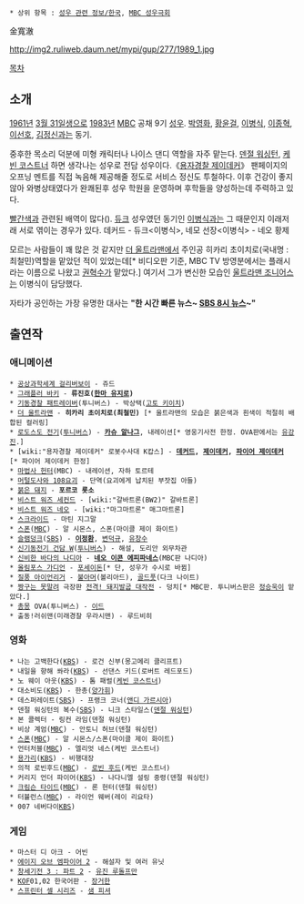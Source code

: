  * 상위 항목 : [[성우 관련 정보/한국]], [[MBC 성우극회]]

金寬澈

http://img2.ruliweb.daum.net/mypi/gup/277/1989_1.jpg

[[목차]]
== 소개 ==
[[1961년]] [[3월 31일]]생으로 [[1983년]] [[문화방송|MBC]] 공채 9기 [[성우]]. [[박영화]], [[황윤걸]], [[이병식]], [[이종혁]], [[이선호]], [[김정신]]과는 동기.

중후한 목소리 덕분에 미형 캐릭터나 나이스 댄디 역할을 자주 맡는다. [[덴절 워싱턴]], [[케빈 코스트너]] 하면 생각나는 성우로 전담 성우이다.《[[용자경찰 제이데커]]》 팬페이지의 오프닝 멘트를 직접 녹음해 제공해줄 정도로 서비스 정신도 투철하다. 이후 건강이 좋지 않아 와병상태였다가 완쾌된후 성우 학원을 운영하며 후학들을 양성하는데 주력하고 있다.

[[빨간색]]과 관련된 배역이 많다({{{#red ★}}}). [[듀크]] 성우였던 동기인 [[이병식]]과는 그 때문인지 이래저래 서로 엮이는 경우가 있다. 데커드 - 듀크<이병식>, 네모 선장<이병식> - 네오 황제

모르는 사람들이 꽤 많은 것 같지만 [[더 울트라맨]]에서 주인공 히카리 초이치로(국내명 : 최철민)역할을 맡았던 적이 있었는데[* 비디오판 기준, MBC TV 방영분에서는 플래시라는 이름으로 나왔고 [[권혁수]]가 맡았다.] 여기서 그가 변신한 모습인 [[울트라맨 조니어스]]는 이병식이 담당했다.

자타가 공인하는 가장 유명한 대사는 '''"한 시간 빠른 뉴스~ [[SBS 8 뉴스|SBS 8시 뉴스]]~"'''

== 출연작 ==
=== 애니메이션 ===
 * [[공상과학세계 걸리버보이]] - 쥬드
 * [[그래플러 바키]] - '''류진호([[한마 유지로]])'''{{{#red ★}}}
 * [[기동경찰 패트레이버]](투니버스) - 박상택([[고토 키이치]])
 * [[더 울트라맨]] - '''히카리 초이치로(최철민)'''{{{#red ★}}} [* 울트라맨의 모습은 붉은색과 흰색이 적절히 배합된 컬러링]
 * [[로도스도 전기]]([[투니버스]]) - '''[[카슈 알나그]]''', 내레이션[* 영웅기사전 한정. OVA판에서는 [[유강진]].]
 * [wiki:"용자경찰 제이데커" 로봇수사대 K캅스] - '''[[데커드]], [[제이데커]], [[파이어 제이데커]]'''{{{#red ★}}}[* 파이어 제이데커 한정]
 * [[폭렬헌터|마법사 헌터]](MBC) - 내레이션, 자하 토르테
 * [[머털도사와 108요괴]] - 단역(요괴에게 납치된 부잣집 아들)
 * [[붉은 돼지]] - '''포르코 롯소'''{{{#red ★}}}
 * [[비스트 워즈 세컨드]] - [wiki:"갈바트론(BW2)" 갈바트론]
 * [[비스트 워즈 네오]] - [wiki:"마그마트론" 매그마트론]
 * [[스크라이드]] - 마틴 지그말
 * [[스폰]]([[MBC]]) - 알 시몬스, 스폰(마이클 제이 화이트)
 * [[슬램덩크]]([[SBS]]) - '''[[이정환(슬램덩크)|이정환]]''', [[변덕규]], [[유창수]]
 * [[신기동전기 건담 W]]([[투니버스]]) - 해설, 도리안 외무차관
 * [[신비한 바다의 나디아]] - '''[[네오 이콘 에피파네스]]'''(MBC판 나디아)
 * [[올림포스 가디언]] - [[포세이돈]][* 단, 성우가 수시로 바뀜]
 * [[질풍 아이언리거]] - [[불아머]](볼리아드){{{#red ★}}}, [[골드풋]](다크 나이트)
 * [[짱구는 못말려]] 극장판 [[전격! 돼지발굽 대작전]] - 덩치[* MBC판. 투니버스판은 [[정승욱]]이 맡았다.]
 * [[총몽]] OVA(투니버스) - [[이드]] 
 * 출동!러쉬맨(미래경찰 우라시맨) - 루드비히

=== 영화 ===
 * 나는 고백한다([[KBS]]) - 로건 신부(몽고메리 클리프트)
 * 내일을 향해 쏴라([[KBS]]) - 선댄스 키드(로버트 레드포드)
 * 노 웨이 아웃([[KBS]]) - 톰 패럴([[케빈 코스트너]])
 * 대소비도([[KBS]]) - 한총([[양가휘]])
 * 데스퍼레이트([[SBS]]) - 프랭크 코너([[앤디 가르시아]])
 * 덴절 워싱턴의 복수([[SBS]]) - 니크 스타일스([[덴절 워싱턴]])
 * 본 콜렉터 - 링컨 라임(덴절 워싱턴)
 * 비상 계엄([[MBC]]) - 안토니 허브(덴절 워싱턴)
 * [[스폰]]([[MBC]]) - 알 시몬스/스폰(마이클 제이 화이트)
 * 언터처블([[MBC]]) - 엘리엇 네스(케빈 코스트너)
 * [[용가리]]([[KBS]]) - 비행대장
 * 의적 로빈후드([[MBC]]) - [[로빈 후드]](케빈 코스트너)
 * 커리지 언더 파이어([[KBS]]) - 나다니엘 설링 중령(덴절 워싱턴)
 * [[크림슨 타이드]]([[MBC]]) - 론 헌터(덴절 워싱턴)
 * 터뷸런스([[MBC]]) - 라이언 웨버(레이 리요타)
 * 007 네버다이[[KBS]])

=== 게임 ===
 * 마스터 디 아크 - 어빈{{{#red ★}}}
 * [[에이지 오브 엠파이어 2]] - 해설자 및 여러 유닛 
 * [[창세기전 3 : 파트 2]] - [[유진 루돌프만]]
 * [[KOF]]01,02 한국어판 - [[장거한]]
 * [[스프린터 셀 시리즈]] - [[샘 피셔]]
